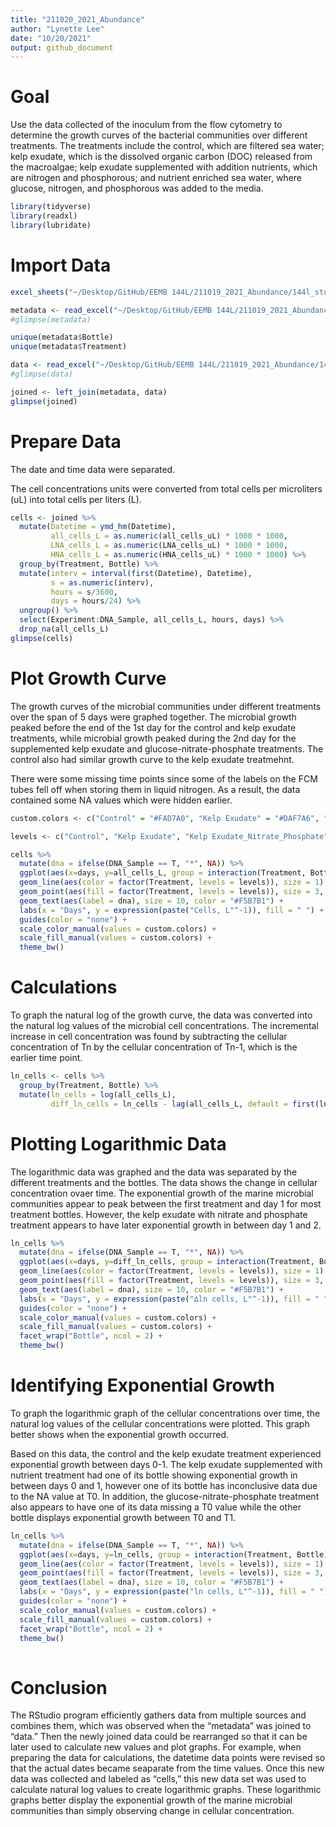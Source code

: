 ```yaml
---
title: "211020_2021_Abundance"
author: "Lynette Lee"
date: "10/20/2021"
output: github_document
---
```

# Goal

Use the data collected of the inoculum from the flow cytometry to determine the growth curves of the bacterial communities over different treatments. The treatments include the control, which are filtered sea water; kelp exudate, which is the dissolved organic carbon (DOC) released from the macroalgae; kelp exudate supplemented with addition nutrients, which are nitrogen and phosphorous; and nutrient enriched sea water, where glucose, nitrogen, and phosphorous was added to the media. 


```r
library(tidyverse)
library(readxl)
library(lubridate)
```

# Import Data

```r
excel_sheets("~/Desktop/GitHub/EEMB 144L/211019_2021_Abundance/144l_students_2021/Input_Data/week4/144L_2021_BactAbund.xlsx")

metadata <- read_excel("~/Desktop/GitHub/EEMB 144L/211019_2021_Abundance/144l_students_2021/Input_Data/week4/144L_2021_BactAbund.xlsx", sheet = "Metadata")
#glimpse(metadata)

unique(metadata$Bottle)
unique(metadata$Treatment)

data <- read_excel("~/Desktop/GitHub/EEMB 144L/211019_2021_Abundance/144l_students_2021/Input_Data/week4/144L_2021_BactAbund.xlsx", sheet = "Data")
#glimpse(data)

joined <- left_join(metadata, data)
glimpse(joined)
```

# Prepare Data

The date and time data were separated.

The cell concentrations units were converted from total cells per microliters (uL) into total cells per liters (L).

```r
cells <- joined %>%
  mutate(Datetime = ymd_hm(Datetime),
         all_cells_L = as.numeric(all_cells_uL) * 1000 * 1000,
         LNA_cells_L = as.numeric(LNA_cells_uL) * 1000 * 1000,
         HNA_cells_L = as.numeric(HNA_cells_uL) * 1000 * 1000) %>%
  group_by(Treatment, Bottle) %>%
  mutate(interv = interval(first(Datetime), Datetime),
         s = as.numeric(interv),
         hours = s/3600,
         days = hours/24) %>%
  ungroup() %>%
  select(Experiment:DNA_Sample, all_cells_L, hours, days) %>%
  drop_na(all_cells_L)
glimpse(cells)
```

# Plot Growth Curve

The growth curves of the microbial communities under different treatments over the span of 5 days were graphed together. The microbial growth peaked before the end of the 1st day for the control and kelp exudate treatments, while microbial growth peaked during the 2nd day for the supplemented kelp exudate and glucose-nitrate-phosphate treatments. The control also had similar growth curve to the kelp exudate treatmehnt. 

There were some missing time points since some of the labels on the FCM tubes fell off when storing them in liquid nitrogen. As a result, the data contained some NA values which were hidden earlier. 

```r
custom.colors <- c("Control" = "#FAD7A0", "Kelp Exudate" = "#DAF7A6", "Kelp Exudate_Nitrate_Phosphate" = "#A3E4D7", "Glucose_Nitrate_Phosphate" = "#D7BDE2")

levels <- c("Control", "Kelp Exudate", "Kelp Exudate_Nitrate_Phosphate", "Glucose_Nitrate_Phosphate")

cells %>%
  mutate(dna = ifelse(DNA_Sample == T, "*", NA)) %>%
  ggplot(aes(x=days, y=all_cells_L, group = interaction(Treatment, Bottle))) +
  geom_line(aes(color = factor(Treatment, levels = levels)), size = 1) + 
  geom_point(aes(fill = factor(Treatment, levels = levels)), size = 3, color = "black", shape = 21) +
  geom_text(aes(label = dna), size = 10, color = "#F5B7B1") + 
  labs(x = "Days", y = expression(paste("Cells, L"^-1)), fill = " ") +
  guides(color = "none") +
  scale_color_manual(values = custom.colors) +
  scale_fill_manual(values = custom.colors) +
  theme_bw()
```

# Calculations

To graph the natural log of the growth curve, the data was converted into the natural log values of the microbial cell concentrations. The incremental increase in cell concentration was found by subtracting the cellular concentration of Tn by the cellular concentration of Tn-1, which is the earlier time point.

```r
ln_cells <- cells %>%
  group_by(Treatment, Bottle) %>%
  mutate(ln_cells = log(all_cells_L),
         diff_ln_cells = ln_cells - lag(all_cells_L, default = first(ln_cells)))
```

# Plotting Logarithmic Data

The logarithmic data was graphed and the data was separated by the different treatments and the bottles. The data shows the change in cellular concentration ovaer time. The exponential growth of the marine microbial communities appear to peak between the first treatment and day 1 for most treatment bottles. However, the kelp exudate with nitrate and phosphate treatment appears to have later exponential growth in between day 1 and 2. 

```r
ln_cells %>%
  mutate(dna = ifelse(DNA_Sample == T, "*", NA)) %>%
  ggplot(aes(x=days, y=diff_ln_cells, group = interaction(Treatment, Bottle))) +
  geom_line(aes(color = factor(Treatment, levels = levels)), size = 1) +
  geom_point(aes(fill = factor(Treatment, levels = levels)), size = 3, color = "black", shape = 21) +
  geom_text(aes(label = dna), size = 10, color = "#F5B7B1") +
  labs(x = "Days", y = expression(paste("∆ln cells, L"^-1)), fill = " ") +
  guides(color = "none") +
  scale_color_manual(values = custom.colors) +
  scale_fill_manual(values = custom.colors) +
  facet_wrap("Bottle", ncol = 2) +
  theme_bw()
```

# Identifying Exponential Growth

To graph the logarithmic graph of the cellular concentrations over time, the natural log values of the cellular concentrations were plotted. This graph better shows when the exponential growth occurred. 

Based on this data, the control and the kelp exudate treatment experienced exponential growth between days 0-1. The kelp exudate supplemented with nutrient treatment had one of its bottle showing exponential growth in between days 0 and 1, however one of its bottle has inconclusive data due to the NA value at T0. In addition, the glucose-nitrate-phosphate treatment also appears to have one of its data missing a T0 value while the other bottle displays exponential growth between T0 and T1.

```r
ln_cells %>%
  mutate(dna = ifelse(DNA_Sample == T, "*", NA)) %>%
  ggplot(aes(x=days, y=ln_cells, group = interaction(Treatment, Bottle))) +
  geom_line(aes(color = factor(Treatment, levels = levels)), size = 1) +
  geom_point(aes(fill = factor(Treatment, levels = levels)), size = 3, color = "black", shape = 21) +
  geom_text(aes(label = dna), size = 10, color = "#F5B7B1") + 
  labs(x = "Days", y = expression(paste("ln cells, L"^-1)), fill = " ") +
  guides(color = "none") +
  scale_color_manual(values = custom.colors) +
  scale_fill_manual(values = custom.colors) +
  facet_wrap("Bottle", ncol = 2) +
  theme_bw()
  
```

# Conclusion

The RStudio program efficiently gathers data from multiple sources and combines them, which was observed when the "metadata" was joined to "data." Then the newly joined data could be rearranged so that it can be later used to calculate new values and plot graphs. For example, when preparing the data for calculations, the datetime data points were revised so that the actual dates became seaparate from the time values. Once this new data was collected and labeled as "cells," this new data set was used to calculate natural log values to create logarithmic graphs. These logarithmic graphs better display the exponential growth of the marine microbial communities than simply observing change in cellular concentration. 

